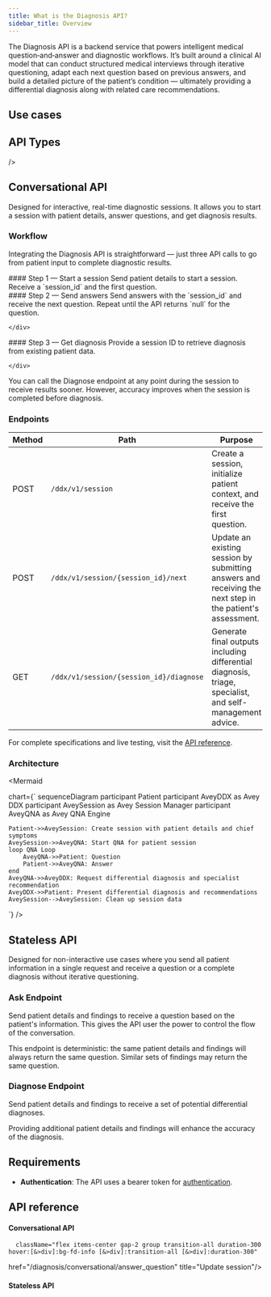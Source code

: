 ```yaml
---
title: What is the Diagnosis API?
sidebar_title: Overview
---
```


The Diagnosis API is a backend service that powers intelligent medical question‑and‑answer and diagnostic workflows.
It’s built around a clinical AI model that can conduct structured medical interviews through iterative questioning, adapt each next question based on previous answers, and build a detailed picture of the patient’s condition — ultimately providing a differential diagnosis along with related care recommendations.

## Use cases
<Cards>
  <Card
    title="Differential diagnosis"
    description="Get a list of medical conditions the patient is suffering from"
  />
  <Card
    title="Self-management advice"
    description="Provides practical guidance to help individuals manage their symptoms safely at home"
  />
  <Card
    title="Triage recommendation"
    description="Suggests the appropriate level of care based on patient input."
  />
  <Card
    title="Specialist recommendation"
    description="Recommends the appropriate medical specialty to visit based on patient input."
  />
</Cards>

## API Types

<Cards>
  <Card
    title="Conversational API"
    description="Interactive diagnostic sessions with iterative questioning to reach a diagnosis."

  />
  <Card
    title="Stateless API"
    description="Send all patient information in a single request and receive a question or a complete diagnosis."
  />
</Cards>
## Conversational API
Designed for interactive, real-time diagnostic sessions. It allows you to start a session with patient details, answer questions, and get diagnosis results.
### Workflow
Integrating the Diagnosis API is straightforward — just three API calls to go from patient input to complete diagnostic results.
<div className="fd-steps">
  <div className="fd-step">
    <div className="fd-step-content">
#### Step 1 — Start a session
Send patient details to start a session.  
Receive a `session_id` and the first question.
    </div> 
  </div>
    <div className="fd-step">
    <div className="fd-step-content">
#### Step 2 — Send answers 
Send answers with the `session_id` and receive the next question.  
Repeat until the API returns `null` for the question.

    </div> 
  </div>
    <div className="fd-step">
    <div className="fd-step-content">
#### Step 3 — Get diagnosis
Provide a session ID to retrieve diagnosis from existing patient data.

    </div> 
  </div>
</div>
<Callout type="info">You can call the Diagnose endpoint at any point during the session to receive results sooner.
However, accuracy improves when the session is completed before diagnosis.</Callout>


### Endpoints

| Method | Path                      | Purpose |
|--------|----------------------------|---------|
| POST   | `/ddx/v1/session`             | Create a session, initialize patient context, and receive the first question. |
| POST   | `/ddx/v1/session/{session_id}/next` | Update an existing session by submitting answers and receiving the next step in the patient's assessment. |
| GET   | `/ddx/v1/session/{session_id}/diagnose`            | Generate final outputs including differential diagnosis, triage, specialist, and self-management advice. |

For complete specifications and live testing, visit the 
<a href="#api-reference" 
className="underline decoration-current hover:text-av-gray-500 hover:decoration-av-gray-500 transition-colors duration-300">API reference</a>.

### Architecture
<Mermaid

  chart={`
sequenceDiagram
    participant Patient
    participant AveyDDX as Avey DDX
    participant AveySession as Avey Session Manager
    participant AveyQNA as Avey QNA Engine

    Patient->>AveySession: Create session with patient details and chief symptoms
    AveySession->>AveyQNA: Start QNA for patient session
    loop QNA Loop
        AveyQNA->>Patient: Question
        Patient->>AveyQNA: Answer
    end
    AveyQNA->>AveyDDX: Request differential diagnosis and specialist recommendation
    AveyDDX->>Patient: Present differential diagnosis and recommendations
    AveySession-->AveySession: Clean up session data
`}
/>




## Stateless API
Designed for non-interactive use cases where you send all patient information in a single request and receive a question or a complete diagnosis without iterative questioning.


### Ask Endpoint

Send patient details and findings to receive a question based on the patient's information. This gives the API user the power to control the flow of the conversation.




<Callout type="info">This endpoint is deterministic: the same patient details and findings will always return the same question. Similar sets of findings may return the same question.</Callout>

### Diagnose Endpoint

Send patient details and findings to receive a set of potential differential diagnoses.


<Callout type="info">Providing additional patient details and findings will enhance the accuracy of the diagnosis.</Callout>




## Requirements
- **Authentication**: The API uses a bearer token for 
<a href="/authentication" className="underline decoration-current hover:text-av-gray-500 hover:decoration-av-gray-500 transition-colors duration-300">authentication</a>.


## API reference

#### Conversational API
<Cards className="grid grid-cols-3 ">
  <Card
      className="flex items-center gap-2 group transition-all duration-300 hover:[&>div]:bg-fd-info [&>div]:transition-all [&>div]:duration-300"
href="/diagnosis/conversational/start_session" title="Start session"/>
    <Card

      className="flex items-center gap-2 group transition-all duration-300 hover:[&>div]:bg-fd-info [&>div]:transition-all [&>div]:duration-300"

href="/diagnosis/conversational/answer_question" title="Update session"/>
    <Card
      className="flex items-center gap-2 group transition-all duration-300 hover:[&>div]:bg-fd-info [&>div]:transition-all [&>div]:duration-300"
href="/diagnosis/conversational/diagnose_session" title="Get diagnosis"
/>
</Cards>

#### Stateless API
<Cards className="grid grid-cols-3 ">
  <Card
      className="flex items-center gap-2 group transition-all duration-300 hover:[&>div]:bg-fd-info [&>div]:transition-all [&>div]:duration-300"
href="/diagnosis/stateless/ask" title="Ask"/>
    <Card
      className="flex items-center gap-2 group transition-all duration-300 hover:[&>div]:bg-fd-info [&>div]:transition-all [&>div]:duration-300"
href="/diagnosis/stateless/diagnose" title="Diagnose"/>
</Cards>


